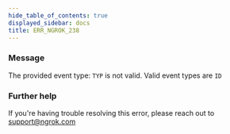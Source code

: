 ```yaml
---
hide_table_of_contents: true
displayed_sidebar: docs
title: ERR_NGROK_238
---
```


### Message

The provided event type: `TYP` is not valid. Valid event types are `ID`

<ErrorDetails />

### Further help

If you're having trouble resolving this error, please reach out to [support@ngrok.com](mailto:support@ngrok.com?subject=Help%20with%20ERR_NGROK_238)
